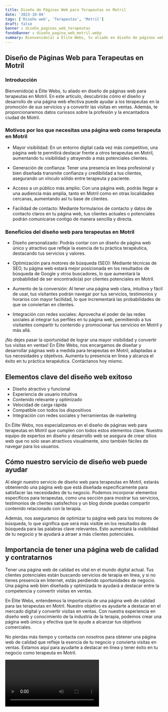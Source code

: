 ```yaml
---
title: Diseño de Páginas Web para Terapeutas en Motril
date: '2023-10-04'
tags: ['Diseño web', 'Terapeutas', 'Motril']
draft: false
banner : diseño_paginas_web_terapeutas
fondoBanner : diseño_pagina_web_motril.webp
summary: Bienvenido(a) a Élite Webs, tu aliado en diseño de páginas web para terapeutas en Motril. En este artículo, descubrirás cómo el diseño y desarrollo de una página web efectiva puede ayudar a los terapeutas en la promoción de sus servicios y a convertir las visitas en ventas. Además, te proporcionaremos datos curiosos sobre la profesión y la encantadora ciudad de Motril.
---
```


## Diseño de Páginas Web para Terapeutas en Motril

### Introducción

Bienvenido(a) a Élite Webs, tu aliado en diseño de páginas web para terapeutas en Motril. En este artículo, descubrirás cómo el diseño y desarrollo de una página web efectiva puede ayudar a los terapeutas en la promoción de sus servicios y a convertir las visitas en ventas. Además, te proporcionaremos datos curiosos sobre la profesión y la encantadora ciudad de Motril.

### Motivos por los que necesitas una página web como terapeuta en Motril

- Mayor visibilidad: En un entorno digital cada vez más competitivo, una página web te permitirá destacar frente a otros terapeutas en Motril, aumentando tu visibilidad y atrayendo a más potenciales clientes.

- Generación de confianza: Tener una presencia en línea profesional y bien diseñada transmite confianza y credibilidad a tus clientes, asegurando un vínculo sólido entre terapeuta y paciente.

- Acceso a un público más amplio: Con una página web, podrás llegar a una audiencia más amplia, tanto en Motril como en otras localidades cercanas, aumentando así tu base de clientes.

- Facilidad de contacto: Mediante formularios de contacto y datos de contacto claros en tu página web, tus clientes actuales o potenciales podrán comunicarse contigo de manera sencilla y directa.

### Beneficios del diseño web para terapeutas en Motril

- Diseño personalizado: Podrás contar con un diseño de página web único y atractivo que refleje la esencia de tu práctica terapéutica, destacando tus servicios y valores.

- Optimización para motores de búsqueda (SEO): Mediante técnicas de SEO, tu página web estará mejor posicionada en los resultados de búsqueda de Google y otros buscadores, lo que aumentará la probabilidad de ser encontrado(a) por clientes potenciales en Motril.

- Aumento de la conversión: Al tener una página web clara, intuitiva y fácil de usar, tus visitantes podrán navegar por tus servicios, testimonios y horarios con mayor facilidad, lo que incrementará las probabilidades de que se conviertan en clientes.

- Integración con redes sociales: Aprovecha el poder de las redes sociales al integrar tus perfiles en tu página web, permitiendo a tus visitantes compartir tu contenido y promocionar tus servicios en Motril y más allá.

¡No dejes pasar la oportunidad de lograr una mayor visibilidad y convertir tus visitas en ventas! En Élite Webs, nos encargamos de diseñar y desarrollar páginas web a medida para terapeutas en Motril, adaptadas a tus necesidades y objetivos. Aumenta tu presencia en línea y alcanza el éxito en tu práctica terapéutica. Contáctanos hoy mismo.

<GifSeo />

<Cta />

## Elementos clave del diseño web exitoso

- Diseño atractivo y funcional
- Experiencia de usuario intuitiva
- Contenido relevante y optimizado
- Velocidad de carga rápida
- Compatible con todos los dispositivos
- Integración con redes sociales y herramientas de marketing

En Élite Webs, nos especializamos en el diseño de páginas web para terapeutas en Motril que cumplen con todos estos elementos clave. Nuestro equipo de expertos en diseño y desarrollo web se asegura de crear sitios web que no solo sean atractivos visualmente, sino también fáciles de navegar para los usuarios.

## Cómo nuestro servicio de diseño web puede ayudar

Al elegir nuestro servicio de diseño web para terapeutas en Motril, estarás obteniendo una página web que está diseñada específicamente para satisfacer las necesidades de tu negocio. Podemos incorporar elementos específicos para terapeutas, como una sección para mostrar tus servicios, testimonios de clientes satisfechos y un blog donde puedas compartir contenido relacionado con la terapia.

Además, nos aseguramos de optimizar tu página web para los motores de búsqueda, lo que significa que será más visible en los resultados de búsqueda para las palabras clave relevantes. Esto aumentará la visibilidad de tu negocio y te ayudará a atraer a más clientes potenciales.

## Importancia de tener una página web de calidad y contratarnos

Tener una página web de calidad es vital en el mundo digital actual. Tus clientes potenciales están buscando servicios de terapia en línea, y si no tienes presencia en Internet, estás perdiendo oportunidades de negocio. Una página web bien diseñada y optimizada te ayudará a destacar entre la competencia y convertir visitas en ventas.

En Élite Webs, entendemos la importancia de una página web de calidad para las terapeutas en Motril. Nuestro objetivo es ayudarte a destacar en el mercado digital y convertir visitas en ventas. Con nuestra experiencia en diseño web y conocimiento de la industria de la terapia, podemos crear una página web única y efectiva que te ayude a alcanzar tus objetivos comerciales.

No pierdas más tiempo y contacta con nosotros para obtener una página web de calidad que refleje la esencia de tu negocio y convierta visitas en ventas. Estamos aquí para ayudarte a destacar en línea y tener éxito en tu negocio como terapeuta en Motril.

<Video />

<CtaBot job='Terapeutas' city='Motril'/>

<Gmaps query='Motril+españa+maps' />